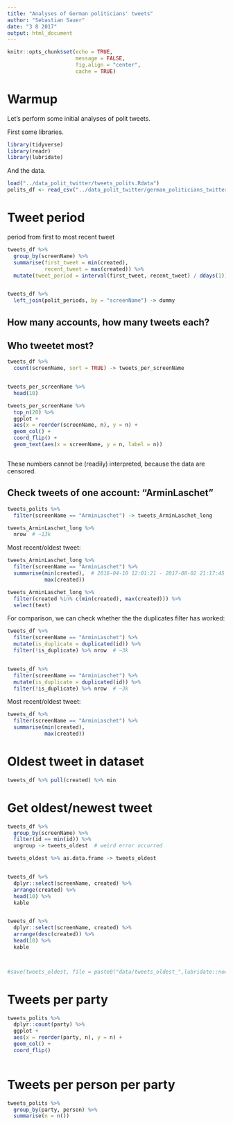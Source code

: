 ```yaml
---
title: "Analyses of German politicians' tweets"
author: "Sebastian Sauer"
date: "3 8 2017"
output: html_document
---
```


```r
knitr::opts_chunk$set(echo = TRUE,
                      message = FALSE,
                      fig.align = "center",
                      cache = TRUE)
```




# Warmup

Let's perform some initial analyses of polit tweets.


First some libraries.

```r
library(tidyverse)
library(readr)
library(lubridate)
```


And the data.
```r
load("../data_polit_twitter/tweets_polits.Rdata")
polits_df <- read_csv("../data_polit_twitter/german_politicians_twitter.csv")
```



# Tweet period 

period from first to most recent tweet


```r
tweets_df %>% 
  group_by(screenName) %>% 
  summarise(first_tweet = min(created),
            recent_tweet = max(created)) %>% 
  mutate(tweet_period = interval(first_tweet, recent_tweet) / ddays(1)) -> polit_periods


tweets_df %>% 
  left_join(polit_periods, by = "screenName") -> dummy


```






## How many accounts, how many tweets each?

## Who tweetet most?

```r
tweets_df %>% 
  count(screenName, sort = TRUE) -> tweets_per_screenName


tweets_per_screenName %>% 
  head(10)

tweets_per_screenName %>% 
  top_n(20) %>% 
  ggplot +
  aes(x = reorder(screenName, n), y = n) +
  geom_col() +
  coord_flip() +
  geom_text(aes(x = screenName, y = n, label = n))



```

These numbers cannot be (readily) interpreted, because the data are censored.


## Check tweets of one account: "ArminLaschet"

```r
tweets_polits %>% 
  filter(screenName == "ArminLaschet") -> tweets_ArminLaschet_long

tweets_ArminLaschet_long %>% 
  nrow  # ~13k

```

Most recent/oldest tweet:

```r
tweets_ArminLaschet_long %>% 
  filter(screenName == "ArminLaschet") %>% 
  summarise(min(created),  # 2016-04-10 12:01:21 - 2017-08-02 21:17:45
            max(created))

tweets_ArminLaschet_long %>% 
  filter(created %in% c(min(created), max(created))) %>% 
  select(text)


```



For comparison, we can check whether the the duplicates filter has worked:

```r
tweets_df %>% 
  filter(screenName == "ArminLaschet") %>% 
  mutate(is_duplicate = duplicated(id)) %>% 
  filter(!is_duplicate) %>% nrow  # ~3k


tweets_df %>% 
  filter(screenName == "ArminLaschet") %>% 
  mutate(is_duplicate = duplicated(id)) %>% 
  filter(!is_duplicate) %>% nrow  # ~3k

```


Most recent/oldest tweet:


```r
tweets_df %>% 
  filter(screenName == "ArminLaschet") %>% 
  summarise(min(created),
            max(created))


```


# Oldest tweet in dataset

```r
tweets_df %>% pull(created) %>% min
```



# Get oldest/newest tweet

```r
tweets_df %>% 
  group_by(screenName) %>% 
  filter(id == min(id)) %>% 
  ungroup -> tweets_oldest  # weird error occurred

tweets_oldest %>% as.data.frame -> tweets_oldest


tweets_df %>% 
  dplyr::select(screenName, created) %>% 
  arrange(created) %>% 
  head(10) %>% 
  kable


tweets_df %>% 
  dplyr::select(screenName, created) %>% 
  arrange(desc(created)) %>% 
  head(10) %>% 
  kable



#save(tweets_oldest, file = paste0("data/tweets_oldest_",lubridate::now()))
```


# Tweets per party


```r
tweets_polits %>% 
  dplyr::count(party) %>% 
  ggplot +
  aes(x = reorder(party, n), y = n) +
  geom_col() +
  coord_flip()
  
```


# Tweets per person per party

```r
tweets_polits %>% 
  group_by(party, person) %>% 
  summarise(n = n())
  
```

